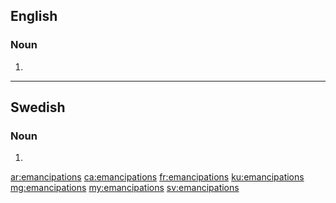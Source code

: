 {{also|émancipations}}
==English==

===Noun===
{{head|en|noun plural form}}

# {{plural of|emancipation|lang=en}}

----

==Swedish==

===Noun===
{{head|sv|noun form}}

# {{sv-noun-form-indef-gen|emancipation}}

[[ar:emancipations]]
[[ca:emancipations]]
[[fr:emancipations]]
[[ku:emancipations]]
[[mg:emancipations]]
[[my:emancipations]]
[[sv:emancipations]]